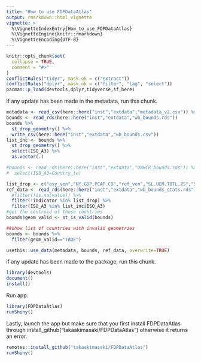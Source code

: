 ```yaml
---
title: "How to use FDPDataAtlas"
output: rmarkdown::html_vignette
vignette: >
  %\VignetteIndexEntry{How_to_use_FDPDataAtlas}
  %\VignetteEngine{knitr::rmarkdown}
  %\VignetteEncoding{UTF-8}
---
```


```r
knitr::opts_chunk$set(
  collapse = TRUE,
  comment = "#>"
)
conflictRules("tidyr", mask.ok = c("extract"))
conflictRules("dplyr", mask.ok = c("filter", "lag", "select"))
pacman::p_load(devtools,dplyr,tidyverse,sf,here)
```
If any update has been made in the metadata, run this chunk. 
```r
metadata <- read_csv(here::here("inst","extdata","metadata_v2.csv")) %>% filter(!is.na(Longitude))
bounds <- read_rds(here::here("inst","extdata","wb_bounds.rds")) 
bounds %>%
  st_drop_geometry() %>%
  write_csv(here::here("inst","extdata","wb_bounds.csv"))
list_inc <- bounds %>% 
  st_drop_geometry() %>%
  select(ISO_A3) %>% 
  as.vector(.)

#bounds <- read_rds(here::here("inst","extdata","UNHCR_bounds.rds")) %>%
#  select(ISO_A3=Country_te)

list_drop <- c("asy_ven","NY.GDP.PCAP.CD","ref_ven","SL.UEM.TOTL.ZS","SP.POP.TOTL")
ref_data <- read_rds(here::here("inst","extdata","wb_bounds_stats.rds")) %>%
  #filter(!is.na(value)) %>%
  filter(!indicator %in% list_drop) %>%
  filter(ISO_A3 %in% list_inc$ISO_A3)
#get the centroid of those countries
bounds$geom_valid <- st_is_valid(bounds)

##show list of countries with invalid geometries
bounds <- bounds %>% 
  filter(geom_valid=="TRUE") 

usethis::use_data(metadata, bounds, ref_data, overwrite=TRUE)
```
if any update has been made to the package, run this chunk.
```r
library(devtools)
document()
install()
```

Run app. 
```r
library(FDPDataAtlas)
runShiny()
```

Lastly, launch the app but make sure that you first install FDPDataAtlas through install_github("takaakimasaki/FDPDataAtlas") otherwise it returns an error. 
```r
remotes::install_github("takaakimasaki/FDPDataAtlas") 
runShiny()
```